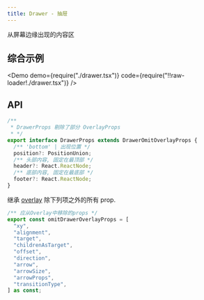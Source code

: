 ```yaml
---
title: Drawer - 抽屉
---
```


从屏幕边缘出现的内容区

## 综合示例

<Demo
  demo={require("./drawer.tsx")}
  code={require("!!raw-loader!./drawer.tsx")}
/>

## API

```ts
/**
 * DrawerProps 剔除了部分 OverlayProps
 * */
export interface DrawerProps extends DrawerOmitOverlayProps {
  /** 'bottom' | 出现位置 */
  position?: PositionUnion;
  /** 头部内容, 固定在最顶部 */
  header?: React.ReactNode;
  /** 底部内容, 固定在最底部 */
  footer?: React.ReactNode;
}
```

继承 [overlay](/docs/components/feedback/overlay/) 除下列项之外的所有 prop.

```ts
/** 应从Overlay中移除的props */
export const omitDrawerOverlayProps = [
  "xy",
  "alignment",
  "target",
  "childrenAsTarget",
  "offset",
  "direction",
  "arrow",
  "arrowSize",
  "arrowProps",
  "transitionType",
] as const;
```
